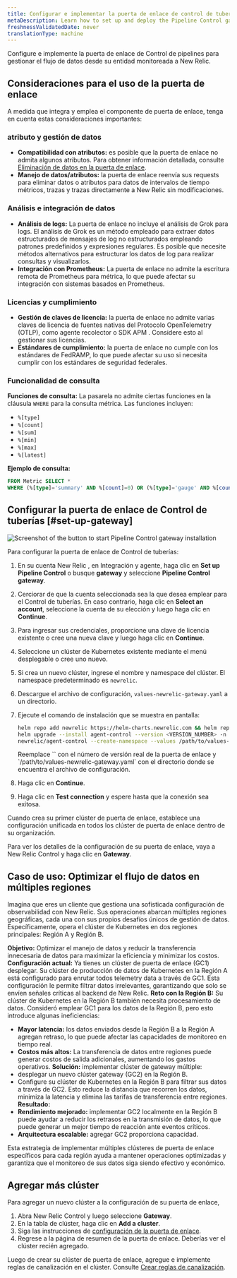 ```yaml
---
title: Configurar e implementar la puerta de enlace de control de tuberías
metaDescription: Learn how to set up and deploy the Pipeline Control gateway to manage the flow of data from your monitored entities to New Relic.
freshnessValidatedDate: never
translationType: machine
---
```


Configure e implemente la puerta de enlace de Control de pipelines para gestionar el flujo de datos desde su entidad monitoreada a New Relic.

## Consideraciones para el uso de la puerta de enlace

A medida que integra y emplea el componente de puerta de enlace, tenga en cuenta estas consideraciones importantes:

### atributo y gestión de datos

* **Compatibilidad con atributos:** es posible que la puerta de enlace no admita algunos atributos. Para obtener información detallada, consulte [Eliminación de datos en la puerta de enlace](/docs/new-relic-control/pipeline-control/data-dropping-gateway).
* **Manejo de datos/atributos:** la puerta de enlace reenvía sus requests para eliminar datos o atributos para datos de intervalos de tiempo métricos, trazas y trazas directamente a New Relic sin modificaciones.

### Análisis e integración de datos

* **Análisis de logs:** La puerta de enlace no incluye el análisis de Grok para logs. El análisis de Grok es un método empleado para extraer datos estructurados de mensajes de log no estructurados empleando patrones predefinidos y expresiones regulares. Es posible que necesite métodos alternativos para estructurar los datos de log para realizar consultas y visualizarlos.
* **Integración con Prometheus:** La puerta de enlace no admite la escritura remota de Prometheus para métrica, lo que puede afectar su integración con sistemas basados en Prometheus.

### Licencias y cumplimiento

* **Gestión de claves de licencia:** la puerta de enlace no admite varias claves de licencia de fuentes nativas del Protocolo OpenTelemetry (OTLP), como agente recolector o SDK APM . Considere esto al gestionar sus licencias.
* **Estándares de cumplimiento:** la puerta de enlace no cumple con los estándares de FedRAMP, lo que puede afectar su uso si necesita cumplir con los estándares de seguridad federales.

### Funcionalidad de consulta

**Funciones de consulta:** La pasarela no admite ciertas funciones en la cláusula `WHERE` para la consulta métrica. Las funciones incluyen:

* `%[type]`
* `%[count]`
* `%[sum]`
* `%[min]`
* `%[max]`
* `%[latest]`

**Ejemplo de consulta:**

```sql
FROM Metric SELECT *
WHERE (%[type]='summary' AND %[count]=0) OR (%[type]='gauge' AND %[count]=1 AND %[latest]=0)
```

## Configurar la puerta de enlace de Control de tuberías [#set-up-gateway]

<img title="Install gateway" alt="Screenshot of the button to start Pipeline Control gateway installation" src="/images/install-pipeline-control.webp" />

Para configurar la puerta de enlace de Control de tuberías:

1. En su cuenta New Relic , en Integración y agente, haga clic en **Set up Pipeline Control** o busque **gateway** y seleccione **Pipeline Control gateway**.

2. Cerciorar de que la cuenta seleccionada sea la que desea emplear para el Control de tuberías. En caso contrario, haga clic en **Select an account**, seleccione la cuenta de su elección y luego haga clic en **Continue**.

3. Para ingresar sus credenciales, proporcione una clave de licencia existente o cree una nueva clave y luego haga clic en **Continue**.

4. Seleccione un clúster de Kubernetes existente mediante el menú desplegable o cree uno nuevo.

5. Si crea un nuevo clúster, ingrese el nombre y namespace del clúster. El namespace predeterminado es `newrelic`.

6. Descargue el archivo de configuración, `values-newrelic-gateway.yaml` a un directorio.

7. Ejecute el comando de instalación que se muestra en pantalla:

   ```bash
   helm repo add newrelic https://helm-charts.newrelic.com && helm repo update && \
   helm upgrade --install agent-control --version <VERSION_NUMBER> -n newrelic \
   newrelic/agent-control --create-namespace --values /path/to/values-newrelic-gateway.yaml --devel
   ```

   <Callout variant="tip">
     Reemplace `<VERSION_NUMBER>` con el número de versión real de la puerta de enlace y `/path/to/values-newrelic-gateway.yaml` con el directorio donde se encuentra el archivo de configuración.
   </Callout>

8. Haga clic en **Continue**.

9. Haga clic en **Test connection** y espere hasta que la conexión sea exitosa.

Cuando crea su primer clúster de puerta de enlace, establece una configuración unificada en todos los clúster de puerta de enlace dentro de su organización.

Para ver los detalles de la configuración de su puerta de enlace, vaya a New Relic Control y haga clic en **Gateway**.

## Caso de uso: Optimizar el flujo de datos en múltiples regiones

Imagina que eres un cliente que gestiona una sofisticada configuración de observabilidad con New Relic. Sus operaciones abarcan múltiples regiones geográficas, cada una con sus propios desafíos únicos de gestión de datos. Específicamente, opera el clúster de Kubernetes en dos regiones principales: Región A y Región B.

**Objetivo:** Optimizar el manejo de datos y reducir la transferencia innecesaria de datos para maximizar la eficiencia y minimizar los costos. **Configuración actual:** Ya tienes un clúster de puerta de enlace (GC1) desplegar. Su clúster de producción de datos de Kubernetes en la Región A está configurado para enrutar todos telemetry data a través de GC1. Esta configuración le permite filtrar datos irrelevantes, garantizando que solo se envíen señales críticas al backend de New Relic. **Reto con la Región B:** Su clúster de Kubernetes en la Región B también necesita procesamiento de datos. Consideró emplear GC1 para los datos de la Región B, pero esto introduce algunas ineficiencias:

* **Mayor latencia:** los datos enviados desde la Región B a la Región A agregan retraso, lo que puede afectar las capacidades de monitoreo en tiempo real.
* **Costos más altos:** La transferencia de datos entre regiones puede generar costos de salida adicionales, aumentando los gastos operativos. **Solución:** implementar clúster de gateway múltiple:
* desplegar un nuevo clúster gateway (GC2) en la Región B.
* Configure su clúster de Kubernetes en la Región B para filtrar sus datos a través de GC2. Esto reduce la distancia que recorren los datos, minimiza la latencia y elimina las tarifas de transferencia entre regiones. **Resultado:**
* **Rendimiento mejorado:** implementar GC2 localmente en la Región B puede ayudar a reducir los retrasos en la transmisión de datos, lo que puede generar un mejor tiempo de reacción ante eventos críticos.
* **Arquitectura escalable:** agregar GC2 proporciona capacidad.

Esta estrategia de implementar múltiples clústeres de puerta de enlace específicos para cada región ayuda a mantener operaciones optimizadas y garantiza que el monitoreo de sus datos siga siendo efectivo y económico.

## Agregar más clúster

Para agregar un nuevo clúster a la configuración de su puerta de enlace,

1. Abra New Relic Control y luego seleccione **Gateway**.
2. En la tabla de clúster, haga clic en **Add a cluster**.
3. Siga las instrucciones de [configuración de la puerta de enlace](/docs/new-relic-control/pipeline-control/set-up-and-deploy-pipeline-control#set-up-gateway).
4. Regrese a la página de resumen de la puerta de enlace. Deberías ver el clúster recién agregado.

Luego de crear su clúster de puerta de enlace, agregue e implemente reglas de canalización en el clúster. Consulte [Crear reglas de canalización](/docs/new-relic-control/pipeline-control/create-pipeline-rules).